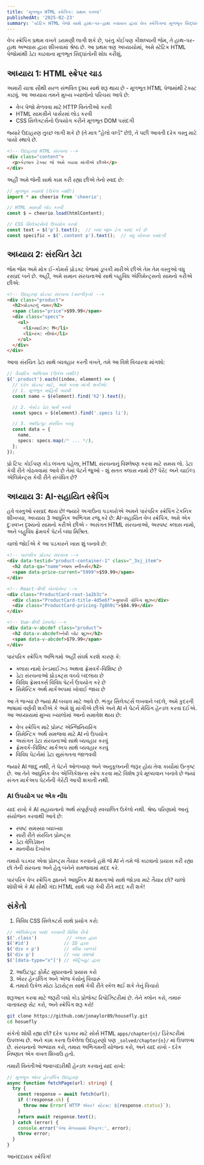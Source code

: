 ```yaml
---
title: 'મૂળભૂત HTML સ્ક્રેપિંગ: પ્રથમ પગલાં'
publishedAt: '2025-02-23'
summary: 'સ્ટેટિક HTML પેજો સાથે હાથ-પર-હાથ કવાયત દ્વારા વેબ સ્ક્રેપિંગના મૂળભૂત સિદ્ધાંતો શીખો'
---
```


વેબ સ્ક્રેપિંગ પ્રથમ વખતે ડરામણી લાગી શકે છે, પરંતુ કોઈપણ કૌશલ્યની જેમ, તે હાથ-પર-હાથ અભ્યાસ દ્વારા શીખવામાં શ્રેષ્ઠ છે. આ પ્રથમ ત્રણ અધ્યાયોમાં, અમે સ્ટેટિક HTML પેજોમાંથી ડેટા કાઢવાના મૂળભૂત સિદ્ધાંતોની શોધ કરીશું.

## અધ્યાય 1: HTML સ્ક્રેપર ચાડ

અમારી યાત્રા સૌથી સરળ સંભવિત દૃશ્ય સાથે શરૂ થાય છે - મૂળભૂત HTML પેજમાંથી ટેક્સ્ટ કાઢવું. આ અધ્યાય તમને મુખ્ય ખ્યાલોનો પરિચય આપે છે:

- વેબ પેજો મેળવવા માટે HTTP વિનંતીઓ કરવી
- HTML સામગ્રીને પાર્સરમાં લોડ કરવી  
- CSS સિલેક્ટર્સનો ઉપયોગ કરીને મૂળભૂત DOM પસંદગી

જ્યારે ઉદાહરણ તુચ્છ લાગી શકે છે (તે માત્ર "હેલો વર્લ્ડ" છે!), તે પછી આવતી દરેક વસ્તુ માટે પાયો સ્થાપે છે.

```html
<!-- ઉદાહરણ HTML સંરચના -->
<div class="content">
  <p>કેટલાક ટેક્સ્ટ જે અમે કાઢવા માંગીએ છીએ</p>
</div>
```

અહીં અમે જેની સાથે કામ કરી રહ્યા છીએ તેનો સ્વાદ છે:

```typescript
// મૂળભૂત ખ્યાલો (ઉકેલ નથી!)
import * as cheerio from 'cheerio';

// HTML સામગ્રી લોડ કરવી
const $ = cheerio.load(htmlContent);

// CSS સિલેક્ટર્સનો ઉપયોગ કરવો
const text = $('p').text();  // બધા <p> ટેગ પસંદ કરે છે
const specific = $('.content p').text();  // વધુ ચોક્કસ પસંદગી
```

## અધ્યાય 2: સંરચિત ડેટા

જેમ જેમ અમે મોક ઈ-કોમર્સ પ્રોડક્ટ પેજમાં ડૂબકી મારીએ છીએ તેમ તેમ વસ્તુઓ વધુ રસપ્રદ બને છે. અહીં, અમે સમાન સંરચનાઓ સાથે બહુવિધ એલિમેન્ટ્સનો સામનો કરીએ છીએ:

```html
<!-- ઉદાહરણ પ્રોડક્ટ સંરચના (સરળીકૃત) -->
<div class="product">
  <h2>પ્રોડક્ટનું નામ</h2>
  <span class="price">$99.99</span>
  <div class="specs">
    <ul>
      <li>સાઈઝ: M</li>
      <li>રંગ: નીલો</li>
    </ul>
  </div>
</div>
```

આવા સંરચિત ડેટા સાથે વ્યવહાર કરતી વખતે, તમે આ વિશે વિચારવા માંગશો:

```typescript
// વૈચારિક અભિગમ (ઉકેલ નથી!)
$('.product').each((index, element) => {
  // દરેક પ્રોડક્ટ માટે, અમે કરવા માંગી શકીએ:
  // 1. મૂળભૂત માહિતી કાઢવી
  const name = $(element).find('h2').text();

  // 2. નેસ્ટેડ ડેટા પાર્સ કરવો
  const specs = $(element).find('.specs li');

  // 3. આઉટપુટ સંરચિત કરવું
  const data = {
    name,
    specs: specs.map(/* ... */),
  };
});
```

પ્રો ટિપ: કોઈપણ કોડ લખતા પહેલા, HTML સંરચનાનું વિશ્લેષણ કરવા માટે સમય લો. ડેટા કેવી રીતે ગોઠવવામાં આવે છે તેમાં પેટર્ન જુઓ - શું સતત ક્લાસ નામો છે? પેરેંટ અને ચાઈલ્ડ એલિમેન્ટ્સ કેવી રીતે સંબંધિત છે?


## અધ્યાય 3: AI-સહાયિત સ્ક્રેપિંગ

હવે વસ્તુઓ રસપ્રદ થાય છે! જ્યારે અગાઉના પડકારોએ અમને પારંપરિક સ્ક્રેપિંગ ટેકનિક શીખવ્યા, અધ્યાય 3 આધુનિક અભિગમ રજૂ કરે છે: AI-સહાયિત વેબ સ્ક્રેપિંગ. અમે એક દુઃસ્વપ્ન દૃશ્યનો સામનો કરીએ છીએ - અસંગત HTML સંરચનાઓ, અસ્પષ્ટ ક્લાસ નામો, અને બહુવિધ ફ્રેમવર્ક પેટર્ન બધા મિશ્રિત.

ચાલો જોઈએ કે આ પડકારને ખાસ શું બનાવે છે:

```html
<!-- પારંપરિક પ્રોડક્ટ સંરચના -->
<div data-testid="product-container-1" class="_3xj_item">
  <h2 data-qa="name">લાલ સ્નીકર્સ</h2>
  <span data-price-current="5999">$59.99</span>
</div>

<!-- React-શૈલી કોમ્પોનેન્ટ -->
<div class="ProductCard-root-1a2b3c">
  <div class="ProductCard-title-4d5e6f">ગુલાબી વોકિંગ શૂઝ</div>
  <div class="ProductCard-pricing-7g8h9i">$84.99</div>
</div>

<!-- Vue-શૈલી ટેમ્પલેટ -->
<div data-v-abcdef class="product">
  <h2 data-v-abcdef>નેવી બોટ શૂઝ</h2>
  <span data-v-abcdef>$79.99</span>
</div>
```

પારંપરિક સ્ક્રેપિંગ અભિગમો અહીં સંઘર્ષ કરશે કારણ કે:
- ક્લાસ નામો રેન્ડમાઈઝ્ડ અથવા ફ્રેમવર્ક-વિશિષ્ટ છે
- ડેટા સંરચનાઓ પ્રોડક્ટ્સ વચ્ચે બદલાય છે
- વિવિધ ફ્રેમવર્ક્સ વિવિધ પેટર્ન ઉપયોગ કરે છે
- સિમેન્ટિક અર્થ માર્કઅપમાં ખોવાઈ જાય છે

આ તે જગ્યા છે જ્યાં AI બચાવ માટે આવે છે. ભંગુર સિલેક્ટર્સ લખવાને બદલે, અમે કુદરતી ભાષામાં વર્ણવી શકીએ કે અમે શું માંગીએ છીએ અને AI ને પેટર્ન મેચિંગ હેન્ડલ કરવા દઈએ. આ અધ્યાયમાં મુખ્ય ખ્યાલોમાં આનો સમાવેશ થાય છે:

- વેબ સ્ક્રેપિંગ માટે પ્રોમ્પ્ટ એન્જિનિયરિંગ
- સિમેન્ટિક અર્થ સમજવા માટે AI નો ઉપયોગ
- અસંગત ડેટા સંરચનાઓ સાથે વ્યવહાર કરવું
- ફ્રેમવર્ક-વિશિષ્ટ માર્કઅપ સાથે વ્યવહાર કરવું
- વિવિધ પેટર્નમાં ડેટા સુસંગતતા જાળવવી

જ્યારે AI જાદુ નથી, તે પેટર્ન ઓળખાણ અને અનુકૂલનની જરૂર હોય તેવા કાર્યોમાં ઉત્કૃષ્ટ છે. આ તેને આધુનિક વેબ એપ્લિકેશન્સ સ્ક્રેપ કરવા માટે વિશેષ રૂપે મૂલ્યવાન બનાવે છે જ્યાં સંગત માર્કઅપ પેટર્નની ગેરેંટી આપી શકાતી નથી.

### AI ઉપયોગ પર એક નોંધ

યાદ રાખો કે AI સહાયતાનો અર્થ સંપૂર્ણપણે સ્વચાલિત ઉકેલો નથી. શ્રેષ્ઠ પરિણામો આનું સંયોજન કરવાથી આવે છે:
- સ્પષ્ટ સમસ્યા વ્યાખ્યા
- સારી રીતે સંરચિત પ્રોમ્પ્ટ્સ
- ડેટા વેલિડેશન
- માનવીય દેખરેખ

તમારો પડકાર એવા પ્રોમ્પ્ટ્સ તૈયાર કરવાનો હશે જે AI ને તમે જે કાઢવાનો પ્રયાસ કરી રહ્યા છો તેની સંરચના અને હેતુ બંનેને સમજવામાં મદદ કરે.

પારંપરિક વેબ સ્ક્રેપિંગ જ્ઞાનને આધુનિક AI ક્ષમતાઓ સાથે જોડવા માટે તૈયાર છો? ચાલો શોધીએ કે AI સૌથી ગંદા HTML સાથે પણ કેવી રીતે મદદ કરી શકે!

## સંકેતો

1. વિવિધ CSS સિલેક્ટર્સ સાથે પ્રયોગ કરો:
```typescript
// એલિમેન્ટ્સ પસંદ કરવાની વિવિધ રીતો
$('.class')           // ક્લાસ દ્વારા
$('#id')             // ID દ્વારા
$('div > p')         // સીધા બાળકો
$('div p')           // બધા વંશજો
$('[data-type="x"]') // એટ્રિબ્યુટ દ્વારા
```

2. આઉટપુટ ફોર્મેટ સુધારવાનો પ્રયાસ કરો
3. એરર હેન્ડલિંગ અને એજ કેસોનું વિચારું
4. તમારો ઉકેલ મોટા ડેટાસેટ્સ સાથે કેવી રીતે સ્કેલ થઈ શકે તેનું વિચારો

શરૂઆત કરવા માટે જરૂરી બધો કોડ પ્રોજેક્ટ રિપોઝિટરીમાં છે. તેને ક્લોન કરો, તમારું વાતાવરણ સેટ કરો, અને સ્ક્રેપિંગ શરૂ કરો!

```sh
git clone https://github.com/jonaylor89/housefly.git
cd hosuefly
```

સંકેતો શોધી રહ્યા છો? દરેક પડકાર માટે સોર્સ HTML `apps/chapter{n}/` ડિરેક્ટરીમાં ઉપલબ્ધ છે. અને કામ કરતા ઉકેલેલા ઉદાહરણો પણ `_solved/chapter{n}/` માં ઉપલબ્ધ છે. સંરચનાનો અભ્યાસ કરો, તમારા અભિગમની યોજના કરો, અને યાદ રાખો - દરેક નિષ્ણાત એક વખત શિખાઉ હતો.

તમારી વિનંતીઓ જવાબદારીથી હેન્ડલ કરવાનું યાદ રાખો:
```typescript
// મૂળભૂત એરર હેન્ડલિંગ ઉદાહરણ
async function fetchPage(url: string) {
  try {
    const response = await fetch(url);
    if (!response.ok) {
      throw new Error(`HTTP એરર! સ્ટેટસ: ${response.status}`);
    }
    return await response.text();
  } catch (error) {
    console.error('પેજ મેળવવામાં નિષ્ફળ:', error);
    throw error;
  }
}
```

આનંદદાયક સ્ક્રેપિંગ!